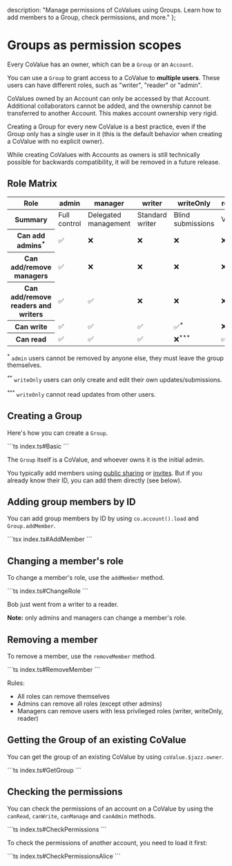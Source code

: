   description: "Manage permissions of CoValues using Groups. Learn how to add members to a Group, check permissions, and more."
};


# Groups as permission scopes

Every CoValue has an owner, which can be a `Group` or an `Account`.

You can use a `Group` to grant access to a CoValue to **multiple users**. These users can
have different roles, such as "writer", "reader" or "admin".

CoValues owned by an Account can only be accessed by that Account. Additional collaborators cannot be added,
and the ownership cannot be transferred to another Account. This makes account ownership very rigid.

Creating a Group for every new CoValue is a best practice, even if the Group only has a single user in it
(this is the default behavior when creating a CoValue with no explicit owner).

<Alert variant="info" className="flex gap-2 items-center my-4">
While creating CoValues with Accounts as owners is still technically possible for backwards compatibility,
it will be removed in a future release.
</Alert>

## Role Matrix
<table>
  <thead>
    <tr>
      <th>Role</th>
      <th>admin</th>
      <th>manager</th>
      <th>writer</th>
      <th>writeOnly</th>
      <th>reader</th>
    </tr>
  </thead>
  <tbody>
  <tr>
      <th>Summary</th>
      <td>Full control</td>
      <td>Delegated management</td>
      <td>Standard writer</td>
      <td>Blind submissions</td>
      <td>Viewer</td>
    </tr>
    <tr>
      <th>Can add admins<sup>*</sup></th>
      <td>✅</td>
      <td>❌</td>
      <td>❌</td>
      <td>❌</td>
      <td>❌</td>
    </tr>
    <tr>
      <th>Can add/remove managers</th>
      <td>✅</td>
      <td>❌</td>
      <td>❌</td>
      <td>❌</td>
      <td>❌</td>
    </tr>
    <tr>
      <th>Can add/remove readers and writers</th>
      <td>✅</td>
      <td>✅</td>
      <td>❌</td>
      <td>❌</td>
      <td>❌</td>
    </tr>
    <tr>
      <th>Can write</th>
      <td>✅</td>
      <td>✅</td>
      <td>✅</td>
      <td>✅<sup>*</sup></td>
      <td>❌</td>
    </tr>
    <tr>
      <th>Can read</th>
      <td>✅</td>
      <td>✅</td>
      <td>✅</td>
      <td>❌<sup>***</sup></td>
      <td>✅</td>
    </tr>
  </tbody>
</table>

<sup>*</sup> `admin` users cannot be removed by anyone else, they must leave the group themselves.

<sup>**</sup> `writeOnly` users can only create and edit their own updates/submissions.

<sup>***</sup> `writeOnly` cannot read updates from other users.

## Creating a Group

Here's how you can create a `Group`.

<CodeGroup>
```ts index.ts#Basic
```
</CodeGroup>

The `Group` itself is a CoValue, and whoever owns it is the initial admin.

You typically add members using [public sharing](/docs/permissions-and-sharing/sharing#public-sharing) or [invites](/docs/permissions-and-sharing/sharing#invites).
But if you already know their ID, you can add them directly (see below).

## Adding group members by ID

You can add group members by ID by using `co.account().load` and `Group.addMember`.

<CodeGroup>
```tsx index.ts#AddMember
```
</CodeGroup>

## Changing a member's role

To change a member's role, use the `addMember` method.

<CodeGroup>
```ts index.ts#ChangeRole
```
</CodeGroup>

Bob just went from a writer to a reader.

**Note:** only admins and managers can change a member's role.

## Removing a member

To remove a member, use the `removeMember` method.

<CodeGroup>
```ts index.ts#RemoveMember
```
</CodeGroup>

Rules:
- All roles can remove themselves
- Admins can remove all roles (except other admins)
- Managers can remove users with less privileged roles (writer, writeOnly, reader)

## Getting the Group of an existing CoValue

You can get the group of an existing CoValue by using `coValue.$jazz.owner`.

<CodeGroup>
```ts index.ts#GetGroup
```
</CodeGroup>

## Checking the permissions

You can check the permissions of an account on a CoValue by using the `canRead`, `canWrite`, `canManage` and `canAdmin` methods.

<CodeGroup>
```ts index.ts#CheckPermissions
```
</CodeGroup>

To check the permissions of another account, you need to load it first:

<CodeGroup>
```ts index.ts#CheckPermissionsAlice
```
</CodeGroup>
